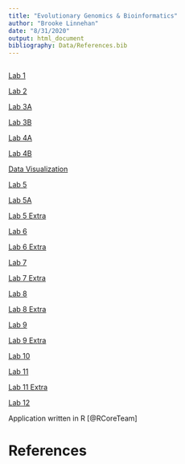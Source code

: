 ```yaml
---
title: "Evolutionary Genomics & Bioinformatics"
author: "Brooke Linnehan"
date: "8/31/2020"
output: html_document
bibliography: Data/References.bib
---
```


```r

```

[Lab 1](Lab1revised_bal.html)

[Lab 2](lab2_bal.html)

[Lab 3A](Lab3A.html)

[Lab 3B](Lab3B.html) 

[Lab 4A](Lab-4A.html)

[Lab 4B](Lab4B.html)

[Data Visualization](DataVisualization.html)

[Lab 5](Lab5.html)

[Lab 5A](Lab5A.html)

[Lab 5 Extra](Lab5_Extra.html)

[Lab 6](Lab6.html)

[Lab 6 Extra](Lab6_Extra.html)

[Lab 7](Lab-7.html)

[Lab 7 Extra](Lab7Extra.html)

[Lab 8](Lab8.html)

[Lab 8 Extra](Lab8Extra.html)

[Lab 9](Lab-9.html)

[Lab 9 Extra](Lab9Extra.html)

[Lab 10](Lab10.html)

[Lab 11](lab11.html)

[Lab 11 Extra](lab11E.html)

[Lab 12](Lab12.html)


Application written in R [@RCoreTeam] 

# References